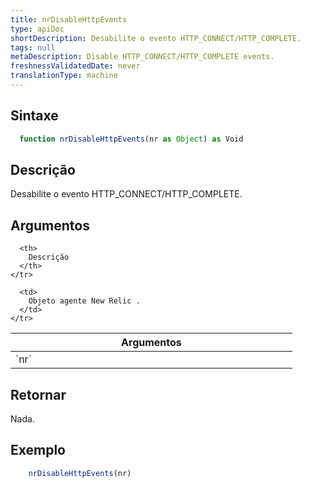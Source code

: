 ```yaml
---
title: nrDisableHttpEvents
type: apiDoc
shortDescription: Desabilite o evento HTTP_CONNECT/HTTP_COMPLETE.
tags: null
metaDescription: Disable HTTP_CONNECT/HTTP_COMPLETE events.
freshnessValidatedDate: never
translationType: machine
---
```


## Sintaxe

```js
  function nrDisableHttpEvents(nr as Object) as Void
```

## Descrição

Desabilite o evento HTTP\_CONNECT/HTTP\_COMPLETE.

## Argumentos

<table>
  <thead>
    <tr>
      <th width="25%">
        Argumentos
      </th>

      <th>
        Descrição
      </th>
    </tr>
  </thead>

  <tbody>
    <tr>
      <td>
        `nr`
      </td>

      <td>
        Objeto agente New Relic .
      </td>
    </tr>
  </tbody>
</table>

## Retornar

Nada.

## Exemplo

```js
  	nrDisableHttpEvents(nr)
```